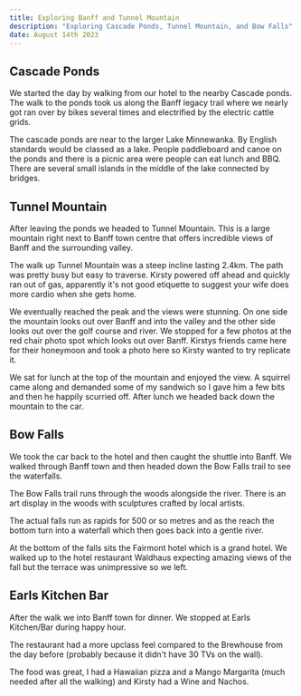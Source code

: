 ```yaml
---
title: Exploring Banff and Tunnel Mountain
description: "Exploring Cascade Ponds, Tunnel Mountain, and Bow Falls"
date: August 14th 2023
---
```


## Cascade Ponds

We started the day by walking from our hotel to the nearby Cascade ponds. The walk to the ponds took us along the Banff legacy trail where we nearly got ran over by bikes several times and electrified by the electric cattle grids. 

The cascade ponds are near to the larger Lake Minnewanka. By English standards would be classed as a lake. People paddleboard and canoe on the ponds and there is a picnic area were people can eat lunch and BBQ. There are several small islands in the middle of the lake connected by bridges.

## Tunnel Mountain 

After leaving the ponds we headed to Tunnel Mountain. This is a large mountain right next to Banff town centre that offers incredible views of Banff and the surrounding valley.

The walk up Tunnel Mountain was a steep incline lasting 2.4km. The path was pretty busy but easy to traverse. Kirsty powered off ahead and quickly ran out of gas, apparently it's not good etiquette to suggest your wife does more cardio when she gets home.

We eventually reached the peak and the views were stunning. On one side the mountain looks out over Banff and into the valley and the other side looks out over the golf course and river. We stopped for a few photos at the red chair photo spot which looks out over Banff. Kirstys friends came here for their honeymoon and took a photo here so Kirsty wanted to try replicate it.

We sat for lunch at the top of the mountain and enjoyed the view. A squirrel came along and demanded some of my sandwich so I gave him a few bits and then he happily scurried off. After lunch we headed back down the mountain to the car.

## Bow Falls

We took the car back to the hotel and then caught the shuttle into Banff. We walked through Banff town and then headed down the Bow Falls trail to see the waterfalls.

The Bow Falls trail runs through the woods alongside the river. There is an art display in the woods with sculptures crafted by local artists.

The actual falls run as rapids for 500 or so metres and as the reach the bottom turn into a waterfall which then goes back into a gentle river. 

At the bottom of the falls sits the Fairmont hotel which is a grand hotel. We walked up to the hotel restaurant Waldhaus expecting amazing views of the fall but the terrace was unimpressive so we left.

## Earls Kitchen Bar

After the walk we into Banff town for dinner. We stopped at Earls Kitchen/Bar during happy hour. 

The restaurant had a more upclass feel compared to the Brewhouse from the day before (probably because it didn't have 30 TVs on the wall).

The food was great, I had a Hawaiian pizza and a Mango Margarita (much needed after all the walking) and Kirsty had a Wine and Nachos.
